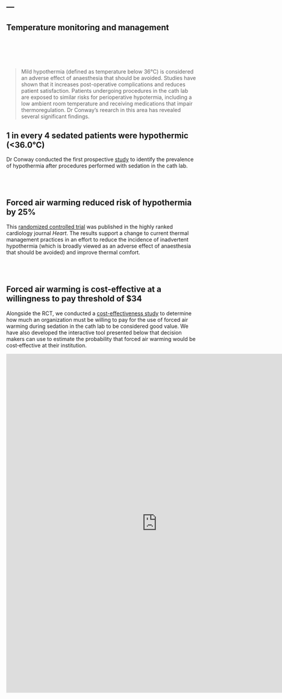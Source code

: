 ---
---


<div align = "center">

# Temperature monitoring and management

</div>

<br>
<div class = "row">
<div class = "col-md-3" align = "center">
<br><br>
<i class="fas fa-temperature-frigid fa-8x"></i>
</div>
<div class = "col-md-9">

> Mild hypothermia (defined as temperature below 36°C) is considered an adverse effect of anaesthesia that should be avoided. Studies have shown that it increases post-operative complications and reduces patient satisfaction. Patients undergoing procedures in the cath lab are exposed to similar risks for perioperative hypotermia, including a low ambient room temperature and receiving medications that impair thermoregulation. Dr Conway's reearch in this area has revealed several significant findings.

</div>
</div>

## <i class="fa fa-angle-double-right fa-lg"></i> 1 in every 4 sedated patients were hypothermic (<36.0°C) 


Dr Conway conducted the first prospective [study](https://www.sciencedirect.com/science/article/pii/S1053077015005510) to identify the prevalence of hypothermia after procedures performed with sedation in the cath lab.


<br><br>


## <i class="fa fa-angle-double-right fa-lg"></i>  Forced air warming reduced risk of hypothermia by 25%

This [randomized controlled trial](https://heart.bmj.com/content/104/8/685) was published in the highly ranked cardiology journal *Heart*. The results support a change to current thermal management practices in an effort to reduce the incidence of inadvertent hypothermia (which is broadly viewed as an adverse effect of anaesthesia that should be avoided) and improve thermal comfort. 

<br><br>

## <i class="fa fa-angle-double-right fa-lg"></i> Forced air warming is cost-effective at a willingness to pay threshold of $34

Alongside the RCT, we conducted a [cost-effectiveness study](https://onlinelibrary.wiley.com/doi/full/10.1111/jan.13707) to determine how much an organization must be willing to pay for the use of forced air warming during sedation in the cath lab to be considered good value. We have also developed the interactive tool presented below that decision makers can use to estimate the probability that forced air warming would be cost‐effective at their institution.

 <iframe src="http://159.203.29.16/shiny/aconway/temp.Rmd" width="800" height="900" style="border: none;"></iframe>

 